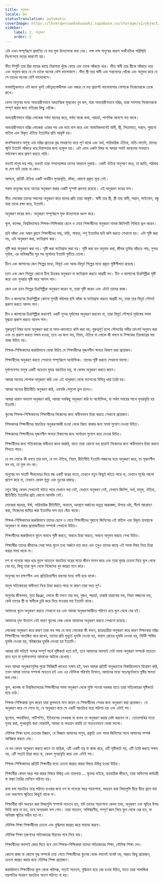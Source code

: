 ```yaml
---
title: অনুকরণ
locale: bn
statusTranslation: automatic
coverImage: https://lhvmrqwrcowdvduuaukz.supabase.co/storage/v1/object/public/strapi-uploads/small_cover-educacion-fundamental.webp-2d51a7828a2b1309555be27f7e2a61a0.webp
sidebar:
    label: 2. অনুকরণ
    order: 2
---
```

এটা এখন সম্পূর্ণরূপে প্রমাণিত যে ভয় মুক্ত উদ্যোগকে বাধা দেয়। লক্ষ লক্ষ মানুষের খারাপ অর্থনৈতিক পরিস্থিতি নিঃসন্দেহে ভয়ের কারণেই হয়।

ভীত শিশুটি তার প্রিয় মায়ের কাছে নিরাপত্তা খুঁজে ফেরে এবং তাকে আঁকড়ে ধরে। ভীত স্বামী তার স্ত্রীকে আঁকড়ে ধরে এবং অনুভব করে যে সে তাকে অনেক বেশি ভালোবাসে। ভীত স্ত্রী তার স্বামী এবং সন্তানদের খোঁজে এবং অনুভব করে যে সে তাদের অনেক বেশি ভালোবাসে।

মনস্তাত্ত্বিকভাবে এটা জানা খুবই কৌতূহলোদ্দীপক এবং মজার যে ভয় প্রায়শই ভালোবাসার পোশাকে নিজেদেরকে ঢেকে রাখে।

যেসব মানুষের মধ্যে অভ্যন্তরীণভাবে আধ্যাত্মিক মূল্যবোধ খুব কম, যারা অভ্যন্তরীণভাবে দরিদ্র, তারা সবসময় নিজেদেরকে সম্পূর্ণ করার জন্য বাইরের কিছু খোঁজে।

অভ্যন্তরীণভাবে দরিদ্র লোকেরা সর্বদা ষড়যন্ত্র করে, সর্বদা বাজে কথা, পরচর্চা, পাশবিক আনন্দে মত্ত থাকে।

অভ্যন্তরীণভাবে দরিদ্র লোকেরা একের পর এক ভয়ে বাস করে এবং স্বাভাবিকভাবেই স্বামী, স্ত্রী, পিতামাতা, সন্তান, পুরানো বাতিল এবং বিকৃত ঐতিহ্য ইত্যাদির প্রতি আকৃষ্ট হয়।

মানসিকভাবে অসুস্থ এবং দরিদ্র প্রত্যেক বৃদ্ধ সাধারণত ভয়ে পূর্ণ থাকে এবং অর্থ, পারিবারিক ঐতিহ্য, নাতি-নাতনি, তাদের স্মৃতি ইত্যাদি আঁকড়ে ধরে নিরাপত্তার জন্য ব্যাকুল হয়। এটা এমন একটা বিষয় যা আমরা সবাই বয়স্কদের সাবধানে পর্যবেক্ষণ করে প্রমাণ করতে পারি।

যখনই মানুষ ভয় পায়, তখনই তারা সম্মানরক্ষার ঢালের আড়ালে লুকায়। একটি ঐতিহ্য অনুসরণ করে, তা জাতি, পরিবার বা দেশ যাই হোক না কেন।

আসলে, প্রতিটি ঐতিহ্য একটি অর্থহীন পুনরাবৃত্তি, ফাঁকা, কোনো প্রকৃত মূল্য নেই।

সকল মানুষের মধ্যে অন্যের অনুকরণ করার একটি সুস্পষ্ট প্রবণতা রয়েছে। এই অনুকরণ ভয়ের ফল।

ভীত লোকেরা তাদের সকলের অনুকরণ করে যাদের প্রতি তারা আকৃষ্ট। স্বামী তার স্ত্রী, স্ত্রী তার স্বামী, সন্তান, ভাইবোন, বন্ধু যারা তাকে রক্ষা করে, ইত্যাদি।

অনুকরণ ভয়ের ফল। অনুকরণ সম্পূর্ণরূপে মুক্ত উদ্যোগকে ধ্বংস করে।

স্কুল, কলেজ, বিশ্ববিদ্যালয়ে শিক্ষক-শিক্ষিকারা ছেলে ও মেয়ে শিক্ষার্থীদের অনুকরণ নামক জিনিসটি শিখিয়ে ভুল করেন।

ছবি আঁকা এবং অঙ্কন ক্লাসে শিক্ষার্থীদের গাছ, বাড়ি, পাহাড়, পশু ইত্যাদির ছবি কপি করতে শেখানো হয়। এটা সৃষ্টি করা নয়, এটা অনুকরণ করা, ফটোগ্রাফ করা।

সৃষ্টি করা অনুকরণ করা নয়। সৃষ্টি করা ফটোগ্রাফ করা নয়। সৃষ্টি করা হল অনুবাদ করা, জীবন্ত তুলির আঁচড়ে গাছ, সুন্দর সূর্যাস্ত, এর অবিস্মরণীয় সুর সহ সূর্যোদয় ইত্যাদি ফুটিয়ে তোলা।

চীনে এবং জাপানের জেন শিল্পের মধ্যে, বিমূর্ত এবং আধা-বিমূর্ত শিল্পের মধ্যে প্রকৃত সৃষ্টিশীলতা রয়েছে।

চ্যান এবং জেন শিল্পের কোনো চীনা চিত্রকর অনুকরণ বা ফটোগ্রাফ করতে আগ্রহী নন। চীন ও জাপানের চিত্রশিল্পীরা সৃষ্টি করে এবং পুনরায় সৃষ্টি করে আনন্দ পান।

জেন এবং চ্যান শিল্পের চিত্রশিল্পীরা অনুকরণ করেন না, তারা সৃষ্টি করেন এবং এটাই তাদের কাজ।

চীন ও জাপানের চিত্রশিল্পীরা কোনো সুন্দরী মহিলার ছবি আঁকা বা ফটোগ্রাফ করতে আগ্রহী নন, তারা তার বিমূর্ত সৌন্দর্য প্রকাশ করতে আনন্দ পান।

চীন ও জাপানের চিত্রশিল্পীরা কখনোই একটি সুন্দর সূর্যাস্তের অনুকরণ করবেন না, তারা বিমূর্ত সৌন্দর্যে সূর্যাস্তের সমস্ত মুগ্ধতা প্রকাশ করতে আনন্দ পান।

গুরুত্বপূর্ণ বিষয় হলো অনুকরণ করা বা সাদা-কালোতে কপি করা নয়; গুরুত্বপূর্ণ হলো সৌন্দর্যের গভীর তাৎপর্য অনুভব করা এবং তা প্রকাশ করতে সক্ষম হওয়া, তবে এর জন্য ভয়, নিয়ম, ঐতিহ্য বা লোকে কী বলবে বা শিক্ষকের তিরস্কারের ভয় থাকা উচিত নয়।

শিক্ষক-শিক্ষিকাদের জরুরিভাবে বোঝা উচিত যে শিক্ষার্থীদের সৃজনশীল ক্ষমতা বিকাশ করা প্রয়োজন।

শিক্ষার্থীদের অনুকরণ করতে শেখানো সম্পূর্ণরূপে অযৌক্তিক। তাদের সৃষ্টি করতে শেখানো ভালো।

দুর্ভাগ্যবশত মানুষ একটি অচেতন ঘুমন্ত স্বয়ংক্রিয় যন্ত্র, যা কেবল অনুকরণ করতে জানে।

আমরা অন্যের পোশাক অনুকরণ করি এবং এই অনুকরণ থেকে ফ্যাশনের বিভিন্ন ধারা তৈরি হয়।

আমরা অন্যের রীতিনীতি অনুকরণ করি, এমনকি সেগুলো ভুল হলেও।

আমরা খারাপ অভ্যাস অনুকরণ করি, আমরা সবকিছু অনুকরণ করি যা অযৌক্তিক, যা সর্বদা সময়ের সাথে পুনরাবৃত্তি হয় ইত্যাদি।

স্কুলের শিক্ষক-শিক্ষিকাদের শিক্ষার্থীদের নিজেদের জন্য স্বাধীনভাবে চিন্তা করতে শেখানো প্রয়োজন।

শিক্ষকদের শিক্ষার্থীদের স্বয়ংক্রিয় অনুকরণকারী হওয়া থেকে বিরত থাকার জন্য সমস্ত সুযোগ দেওয়া উচিত।

শিক্ষকদের শিক্ষার্থীদের সৃজনশীল ক্ষমতা বিকাশের জন্য সর্বোত্তম সুযোগ করে দেওয়া উচিত।

শিক্ষার্থীদের জন্য সত্যিকারের স্বাধীনতা জানা জরুরি, যাতে তারা কোনো ভয় ছাড়াই নিজেদের জন্য স্বাধীনভাবে চিন্তা করতে শিখতে পারে।

যে মন লোকে কী বলবে তার দাস, যে মন ঐতিহ্য, নিয়ম, রীতিনীতি ইত্যাদি লঙ্ঘনের ভয়ে অনুকরণ করে, তা সৃজনশীল মন নয়, তা মুক্ত মন নয়।

মানুষের মন সাতটি সীলমোহর দিয়ে বন্ধ একটি ঘরের মতো, যেখানে নতুন কিছুই ঘটতে পারে না, যেখানে সূর্যের আলো প্রবেশ করে না, যেখানে কেবল মৃত্যু এবং দুঃখের রাজত্ব।

নতুন কিছু কেবল সেখানেই ঘটতে পারে যেখানে ভয় নেই, যেখানে অনুকরণ নেই, যেখানে জিনিস, অর্থ, মানুষ, ঐতিহ্য, রীতিনীতি ইত্যাদির প্রতি কোনো আসক্তি নেই।

লোকেরা ষড়যন্ত্র, ঈর্ষা, পারিবারিক রীতিনীতি, অভ্যাস, অবস্থান অর্জনের অতৃপ্ত আকাঙ্ক্ষা, উপরে ওঠা, শীর্ষে আরোহণ করা, নিজেদের জাহির করা ইত্যাদির দাস হয়ে বেঁচে থাকে।

শিক্ষক-শিক্ষিকাদের জরুরিভাবে তাদের ছেলে ও মেয়ে শিক্ষার্থীদের পুরানো জিনিসের এই বাতিল এবং বিকৃত ব্যবস্থাকে অনুকরণ না করার প্রয়োজনীয়তা সম্পর্কে শেখানো উচিত।

শিক্ষার্থীদের জরুরিভাবে স্কুলে অবাধে সৃষ্টি করতে, অবাধে চিন্তা করতে, অবাধে অনুভব করতে শেখা উচিত।

শিক্ষার্থীরা তাদের জীবনের সেরা সময় স্কুলে তথ্য অর্জনে ব্যয় করে এবং তবুও তাদের কাছে এই সমস্ত বিষয় নিয়ে চিন্তা করার সময় থাকে না।

দশ বা পনেরো বছর ধরে স্কুলে অচেতন স্বয়ংক্রিয় যন্ত্রের মতো জীবন যাপন করে এবং তারা ঘুমন্ত চেতনা নিয়ে স্কুল থেকে বের হয়, কিন্তু তারা স্কুল থেকে নিজেদের খুব জাগ্রত মনে করে।

মানুষের মন রক্ষণশীল এবং প্রতিক্রিয়াশীল ধারণার মধ্যে বন্দী হয়ে থাকে।

মানুষ সত্যিকারের স্বাধীনতা নিয়ে চিন্তা করতে পারে না কারণ তারা ভয়ে পূর্ণ।

মানুষের জীবনভয়, মৃত্য fear, লোকে কী বলবে তার ভয়, গুজব, পরচর্চা, চাকরি হারানোর ভয়, নিয়ম লঙ্ঘনের ভয়, কেউ তাদের স্ত্রী বা স্বামীকে চুরি করে নিয়ে যাওয়ার ভয় ইত্যাদি থাকে।

আমাদের স্কুলে অনুকরণ করতে শেখানো হয় এবং আমরা অনুকরণকারীতে পরিণত হয়ে স্কুল থেকে বের হই।

আমাদের মুক্ত উদ্যোগ নেই কারণ স্কুলের বেঞ্চ থেকে আমাদের অনুকরণ করতে শেখানো হয়েছে।

লোকেরা অনুকরণ করে কারণ তারা ভয় পায় যে অন্য লোকেরা কী বলবে, ছাত্রছাত্রীরা অনুকরণ করে কারণ শিক্ষকেরা দরিদ্র শিক্ষার্থীদের আতঙ্কিত করে রাখেন, তাদের প্রতি মুহূর্তে হুমকি দেওয়া হয়, খারাপ গ্রেডের হুমকি দেওয়া হয়, নির্দিষ্ট শাস্তির হুমকি দেওয়া হয়, বহিষ্কারের হুমকি দেওয়া হয় ইত্যাদি।

আমরা যদি সত্যিই শব্দের সম্পূর্ণ অর্থে সৃষ্টিকর্তা হতে চাই, তবে আমাদের অবশ্যই সেই সমস্ত অনুকরণ সম্পর্কে সচেতন হতে হবে যা দুর্ভাগ্যবশত আমাদের আটকে রেখেছে।

যখন আমরা অনুকরণগুলির পুরো সিরিজটি জানতে সক্ষম হই, যখন আমরা প্রতিটি অনুকরণকে বিস্তারিতভাবে বিশ্লেষণ করি, তখন আমরা তাদের সম্পর্কে সচেতন হই এবং এর যৌক্তিক পরিণতি হিসাবে, আমাদের মধ্যে স্বতঃস্ফূর্তভাবে সৃষ্টির ক্ষমতা জন্ম নেয়।

স্কুল, কলেজ বা বিশ্ববিদ্যালয়ের শিক্ষার্থীদের সমস্ত অনুকরণ থেকে মুক্তি পাওয়া দরকার যাতে তারা সত্যিকারের সৃষ্টিকর্তা হয়ে ওঠে।

শিক্ষক-শিক্ষিকারা ভুল করেন যারা ভুলভাবে মনে করেন যে শিক্ষার্থীদের শেখার জন্য অনুকরণ করা প্রয়োজন। যে অনুকরণ করে সে শেখে না, যে অনুকরণ করে সে একটি স্বয়ংক্রিয় যন্ত্রে পরিণত হয় এবং এটাই সব।

ভূগোল, পদার্থবিদ্যা, পাটিগণিত, ইতিহাসের লেখকরা যা বলেন তা অনুকরণ করার চেষ্টা করবেন না। তোতাপাখির মতো মুখস্থ করা, পুনরাবৃত্তি করা বোকাামি, আমরা যা অধ্যয়ন করছি তা সচেতনভাবে বোঝা ভালো।

মৌলিক শিক্ষা হলো চেতনার বিজ্ঞান, যে বিজ্ঞান আমাদের মানুষ, প্রকৃতি এবং সমস্ত জিনিসের সাথে আমাদের সম্পর্ক আবিষ্কার করতে দেয়।

যে মন কেবল অনুকরণ করতে জানে তা যান্ত্রিক, এটি একটি যন্ত্র যা কাজ করে, এটি সৃষ্টিকর্তা নয়, এটি তৈরি করতে সক্ষম নয়, এটি সত্যই চিন্তা করে না, কেবল পুনরাবৃত্তি করে এবং এটাই সব।

শিক্ষক-শিক্ষিকাদের প্রতিটি শিক্ষার্থীর মধ্যে চেতনা জাগ্রত করার বিষয়ে উদ্বিগ্ন হওয়া উচিত।

শিক্ষার্থীরা কেবল বছর পার করার বিষয়ে উদ্বিগ্ন এবং তারপরে ... স্কুলের বাইরে, ব্যবহারিক জীবনে, তারা অফিসের কর্মচারী বা বাচ্চা তৈরির মেশিনে পরিণত হয়।

কথা বলা স্বয়ংক্রিয় যন্ত্রে পরিণত হওয়ার জন্য দশ বা পনেরো বছর পড়াশোনা, অধ্যয়ন করা বিষয়গুলি ধীরে ধীরে ভুলে যায় এবং অবশেষে স্মৃতিতে কিছুই থাকে না।

শিক্ষার্থীরা যদি অধ্যয়ন করা বিষয়গুলি সম্পর্কে সচেতন হত, যদি তাদের পড়াশোনা কেবল তথ্য, অনুকরণ এবং স্মৃতির উপর ভিত্তি করে না হত, তবে অন্যরকম ফল পেত। তারা সচেতন, অবিস্মরণীয়, সম্পূর্ণ জ্ঞান নিয়ে স্কুল থেকে বের হত, যা অবিশ্বস্ত স্মৃতির অধীন হত না।

মৌলিক শিক্ষা শিক্ষার্থীদের চেতনা এবং বুদ্ধিমত্তা জাগ্রত করে সাহায্য করবে।

মৌলিক শিক্ষা তরুণদের সত্যিকারের বিপ্লবের পথে নিয়ে যায়।

শিক্ষার্থীদের অবশ্যই জোর দিতে হবে যেন শিক্ষক-শিক্ষিকারা তাদের সত্যিকারের শিক্ষা, মৌলিক শিক্ষা দেন।

কোনো রাজা বা কোনো যুদ্ধ সম্পর্কে তথ্য পেতে শিক্ষার্থীদের স্কুলের বেঞ্চে বসলেই যথেষ্ট নয়, আরও কিছু প্রয়োজন, চেতনা জাগ্রত করার জন্য মৌলিক শিক্ষা প্রয়োজন।

জরুরিভাবে শিক্ষার্থীদের স্কুল থেকে পরিপক্ক, সত্যই সচেতন, বুদ্ধিমান হয়ে বের হওয়া উচিত, যাতে তারা সামাজিক যন্ত্রপাতির সাধারণ স্বয়ংক্রিয় অংশে পরিণত না হয়।
